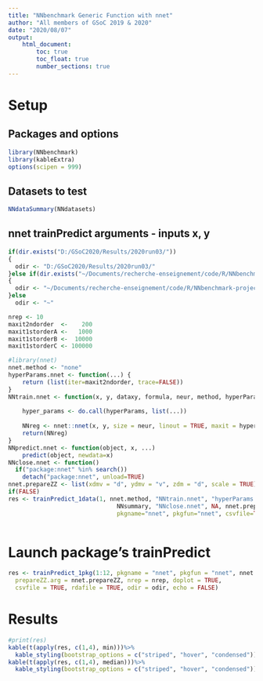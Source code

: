 ```yaml
---
title: "NNbenchmark Generic Function with nnet"
author: "All members of GSoC 2019 & 2020"
date: "2020/08/07"
output:
    html_document:
        toc: true
        toc_float: true
        number_sections: true
---
```


# Setup 

## Packages and options
```r
library(NNbenchmark)
library(kableExtra)
options(scipen = 999)
```

## Datasets to test
```r
NNdataSummary(NNdatasets)
```


## nnet trainPredict arguments - inputs x, y
```r
if(dir.exists("D:/GSoC2020/Results/2020run03/"))
{  
  odir <- "D:/GSoC2020/Results/2020run03/"
}else if(dir.exists("~/Documents/recherche-enseignement/code/R/NNbenchmark-project/NNtempresult/"))
{  
  odir <- "~/Documents/recherche-enseignement/code/R/NNbenchmark-project/NNtempresult/"
}else
  odir <- "~"

nrep <- 10
maxit2ndorder  <-    200
maxit1storderA <-   1000
maxit1storderB <-  10000
maxit1storderC <- 100000

#library(nnet)
nnet.method <- "none"
hyperParams.nnet <- function(...) {
    return (list(iter=maxit2ndorder, trace=FALSE))
}
NNtrain.nnet <- function(x, y, dataxy, formula, neur, method, hyperParams, ...) {
    
    hyper_params <- do.call(hyperParams, list(...))
    
    NNreg <- nnet::nnet(x, y, size = neur, linout = TRUE, maxit = hyper_params$iter, trace=hyper_params$trace)
    return(NNreg)
}
NNpredict.nnet <- function(object, x, ...)
    predict(object, newdata=x)
NNclose.nnet <- function()
  if("package:nnet" %in% search())
    detach("package:nnet", unload=TRUE)
nnet.prepareZZ <- list(xdmv = "d", ydmv = "v", zdm = "d", scale = TRUE)
if(FALSE)
res <- trainPredict_1data(1, nnet.method, "NNtrain.nnet", "hyperParams.nnet", "NNpredict.nnet", 
                               NNsummary, "NNclose.nnet", NA, nnet.prepareZZ, nrep=5, echo=TRUE, doplot=FALSE,
                               pkgname="nnet", pkgfun="nnet", csvfile=TRUE, rdafile=TRUE, odir=odir)
    
```


# Launch package's trainPredict

```r
res <- trainPredict_1pkg(1:12, pkgname = "nnet", pkgfun = "nnet", nnet.method,
  prepareZZ.arg = nnet.prepareZZ, nrep = nrep, doplot = TRUE,
  csvfile = TRUE, rdafile = TRUE, odir = odir, echo = FALSE)

```

# Results

```r
#print(res)
kable(t(apply(res, c(1,4), min)))%>%
  kable_styling(bootstrap_options = c("striped", "hover", "condensed"))
kable(t(apply(res, c(1,4), median)))%>%
  kable_styling(bootstrap_options = c("striped", "hover", "condensed"))
```

